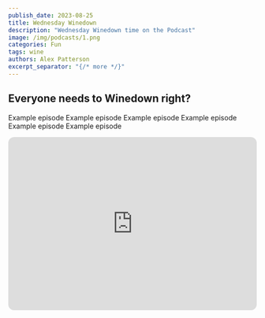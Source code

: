 ```yaml
---
publish_date: 2023-08-25
title: Wednesday Winedown
description: "Wednesday Winedown time on the Podcast"
image: /img/podcasts/1.png
categories: Fun
tags: wine
authors: Alex Patterson
excerpt_separator: "{/* more */}"
---
```

Everyone needs to Winedown right?
------------------

Example episode
Example episode
Example episode
Example episode
Example episode
Example episode

<iframe style="border-radius:12px" src="https://open.spotify.com/embed/episode/5XWhA6lqaHHgEXUMggpCtd?utm_source=generator" width="100%" height="352" frameBorder="0" allowfullscreen="" allow="autoplay; clipboard-write; encrypted-media; fullscreen; picture-in-picture" loading="lazy"></iframe>
